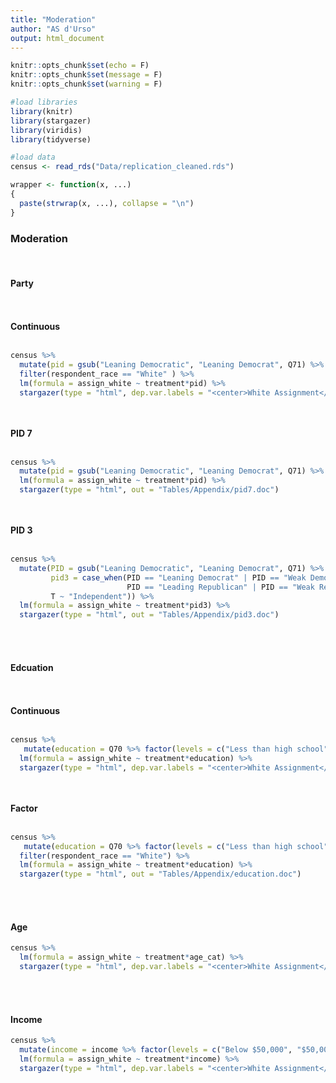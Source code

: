```yaml
---
title: "Moderation"
author: "AS d'Urso"
output: html_document
---
```


```r
knitr::opts_chunk$set(echo = F)
knitr::opts_chunk$set(message = F)
knitr::opts_chunk$set(warning = F)
```

```r
#load libraries 
library(knitr)
library(stargazer)
library(viridis)
library(tidyverse)
```

```r
#load data 
census <- read_rds("Data/replication_cleaned.rds")

wrapper <- function(x, ...) 
{
  paste(strwrap(x, ...), collapse = "\n")
}
```

### Moderation 
<br>

#### Party
<br><br>
<b> Continuous </b>
<br><br>

```r
census %>% 
  mutate(pid = gsub("Leaning Democratic", "Leaning Democrat", Q71) %>% as.factor() %>% factor(levels = c("Strong Democrat", "Weak Democrat", "Leaning Democrat", "Independent", "Leaning Republican", "Weak Republican", "Strong Republican")) %>% as.numeric() %>% weights::nalevs()) %>%
  filter(respondent_race == "White" ) %>% 
  lm(formula = assign_white ~ treatment*pid) %>% 
  stargazer(type = "html", dep.var.labels = "<center>White Assignment</center>", covariate.labels = c("Russian Muslim", "Iranian Christian", "Iranian Muslim", "Party ID (Republicanness)", "Russian Muslim * Party ID", "Iranian Christian * Party ID", "Iranian Muslim * Party ID", "Constant"), no.space = T, single.row = T, omit.table.layout = "#loa", keep.stat = c("n", "adj.rsq", "f"), out = "Tables/Appendix/pid7_continuous.doc")
```
<br><br>
<b> PID 7 </b>
<br><br>
```r
census %>% 
  mutate(pid = gsub("Leaning Democratic", "Leaning Democrat", Q71) %>% as.factor() %>% factor(levels = c("Strong Democrat", "Weak Democrat", "Leaning Democrat", "Independent", "Leaning Republican", "Weak Republican", "Strong Republican"))) %>%
  lm(formula = assign_white ~ treatment*pid) %>% 
  stargazer(type = "html", out = "Tables/Appendix/pid7.doc")
```

<br><br>
<b>PID 3</b>
<br><br>

```r
census %>% 
  mutate(PID = gsub("Leaning Democratic", "Leaning Democrat", Q71) %>% as.factor() %>% factor(levels = c("Strong Democrat", "Weak Democrat", "Leaning Democrat", "Independent", "Leaning Republican", "Weak Republican", "Strong Republican")), 
         pid3 = case_when(PID == "Leaning Democrat" | PID == "Weak Democrat" | PID == "Strong Democrat" ~ "Democrat", 
                          PID == "Leading Republican" | PID == "Weak Republican" | PID == "Strong Republican" ~ "Republican", 
         T ~ "Independent")) %>% 
  lm(formula = assign_white ~ treatment*pid3) %>% 
  stargazer(type = "html", out = "Tables/Appendix/pid3.doc")
```
<br><br> 

#### Edcuation

<br><br>
<b>Continuous </b>
<br><br>
```r
census %>% 
   mutate(education = Q70 %>% factor(levels = c("Less than high school", "High school", "Some college", "College degree", "Post graduate degree")) %>% as.numeric()) %>%  
  lm(formula = assign_white ~ treatment*education) %>%
  stargazer(type = "html", dep.var.labels = "<center>White Assignment</center>", covariate.labels = c("Russian Muslim", "Iranian Christian", "Iranian Muslim", "Education", "Russian Muslim * Education", "Iranian Christian * Education", "Iranian Muslim * Education", "Constant"), no.space = T, single.row = T, omit.table.layout = "#loa", keep.stat = c("n", "adj.rsq", "f"), out = "Tables/Appendix/education_continuous.doc")
```

<br><br>
<b>Factor</b>
<br><br>

```r
census %>% 
   mutate(education = Q70 %>% factor(levels = c("Less than high school", "High school", "Some college", "College degree", "Post graduate degree"))) %>%  
  filter(respondent_race == "White") %>% 
  lm(formula = assign_white ~ treatment*education) %>%
  stargazer(type = "html", out = "Tables/Appendix/education.doc")
```
<br><br>

#### Age

```r
census %>% 
  lm(formula = assign_white ~ treatment*age_cat) %>%
  stargazer(type = "html", dep.var.labels = "<center>White Assignment</center>", covariate.labels = c("Russian Muslim", "Iranian Christian", "Iranian Muslim", "Age 30-44", "Age 45-64", "Age 65 or older", "Russian Muslim * Age 30-44", "Iranian Christian * Age 30-44", "Iranian Muslim * Age 30-44", "Russian Muslim * Age 45-64", "Iranian Christian * Age 45-64", "Iranian Muslim * Age Age 45-64", "Russian Muslim * Age 65 or older", "Iranian Christian * Age 65 or older", "Iranian Muslim *Age 65 or older", "Constant"), no.space = T, single.row = T, omit.table.layout = "#loa", keep.stat = c("n", "adj.rsq", "f"), out = "Tables/Appendix/age.doc")
```
<br><br>

#### Income 

```r
census %>% 
  mutate(income = income %>% factor(levels = c("Below $50,000", "$50,000 or higher"))) %>% 
  lm(formula = assign_white ~ treatment*income) %>%
  stargazer(type = "html", dep.var.labels = "<center>White Assignment</center>", covariate.labels = c("Russian Muslim", "Iranian Christian", "Iranian Muslim", "$50,000 or Higher", "Russian Muslim * $50,000 or Higher", "Iranian Christian * $50,000 or Higher", "Iranian Muslim * $50,000 or Higher", "Constant"), no.space = T, single.row = T, omit.table.layout = "#loa", keep.stat = c("n", "adj.rsq", "f"), out = "Tables/Appendix/income.doc")
```

